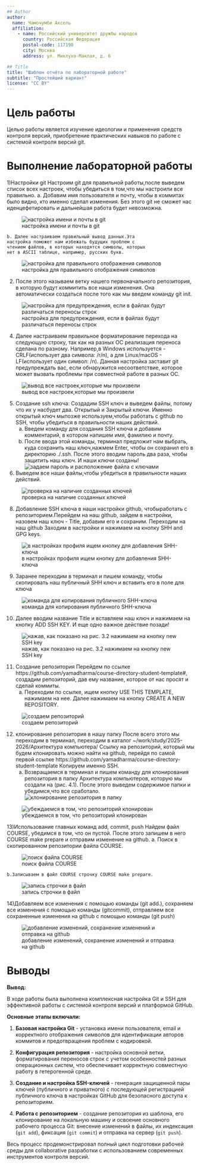 ```yaml
---
## Author
author:
  name: Чамочумби Аксель
  affiliation:
    - name: Российский университет дружбы народов
      country: Российская Федерация
      postal-code: 117198
      city: Москва
      address: ул. Миклухо-Маклая, д. 6

## Title
title: "Шаблон отчёта по лабораторной работе"
subtitle: "Простейший вариант"
license: "CC BY"
---
```


# Цель работы
 
 
Целью работы является изучение идеологии и применения средств контроля версий,
приобретение практических навыков по работе с системой контроля версий git.


# Выполнение лабораторной работы

1)Настройки git
Настроим git для правильной работы,после выведем список всех настроек,                 чтобы убедиться в том,что мы настроили все правильно.
    a. Добавим имя пользователя и почту, чтобы в коммитах
       было видно, кто именно сделал изменения. Без этого git
       не сможет нас иденцефетировать и дальнейшая работа
       будет невозможна.

![настройка имени и почты в git](image/1.png){#fig:1}

    b. Далее настраиваем правильный вывод данных.Эта
    настройка поможет нам избежать будущих проблем с
    чтением файлов, в которых находятся символы, которых 
    нет в ASCII таблице, например, русских букв.

![настройка для правильного отображения символов](image/2.png){#fig:2}

2) После этого называем ветку нашего первоначального репозитория, в которую будут коммитить все наши изменения. Она автоматически создаться после того как мы введем команду git init.

![настройка для предупреждения, если в файлах будут различаться переносы строк](image/3.png){#fig:3}

4) Далее настраиваем правильное форматирование перехода на следующую строку, так как на разных ОС реализация переноса сделана по разному. Например,в Windows используется -CRLF(использует два символа: /r/n), а для Linux/macOS - LF(использует один символ: /n).
Данная настройка заставит git предупреждать вас, если обнаружится несоответствие, которое может вызвать проблемы при совместной работе в разных ОС.

![вывод все настроек,которые мы произвели](image/4.png){#fig:4}

5) Создание ssh ключа:
Создадим SSH ключ и выведем файлы, потому что их у насбудет два. Открытый и Закрытый ключи. Именно открытый ключ мыпозже используем,чтобы работать с github по SSH, чтобы
убедиться в правильности наших действий.
	a. Введем команду для создания SSH ключа и добавим
	комментарий, в котором напишем имя, фамилию и почту.
	b. После ввода этой команды, терминал предложит нам выбрать,
	куда сохранить наш ключ,нажмем Enter, чтобы он сохранил его
	в директорию ./.ssh. После этого вводим пароль два раза,
	чтобы защитить наш ключ. И наши ключи созданы!
	![задаем пароль и расположение файла с ключами](image/5.png){#fig:5}

7) Выведем все наши файлы,чтобы убедиться в правильности наших действий.

![проверка на наличие созданных ключей](image/6.png){#fig:6}

8) Добавление SSH ключа в наши настройки github, чтобыработать c репозиторием.Перейдем на наш github, зайдем в настройки, назовем наш ключ - Title, добавим его и сохраним.
Переходим на наш github Заходим в настройки и нажимаем на кнопку SHH and GPG keys.

![в настройках профиля ищем кнопку для добавления SHH-ключа](image/7.png){#fig:7}

9) Заранее переходим в терминал и пишем команду, чтобы скопировать наш публичный SHH ключ и вставить его в поле для ключа

![команда для копирования публичного SHH-ключа](image/8.png){#fig:8}

10) Далее вводим название Title и вставляем наш ключ и нажимаем на кнопку ADD SSH KEY. И еще одно важное действие позади!

![нажав, как показано на рис. 3.2 нажимаем на кнопку new SSH key](image/9.png){#fig:9}

11) Создание репозитория
Перейдем по ссылке https://github.com/yamadharma/course-directory-student-template#,
создадим репозиторий, дав ему название, которое от нас просят и сделай коммиты.
	a. Переходим по ссылке, ищем кнопку USE THIS
	TEMPLATE, нажимаем на нее. Далее нажимаем на
	кнопку CREATE A NEW REPOSITORY.

![создаем репозиторий](image/10.png){#fig:10}

12) клонирование репозитория в нашу папку После всего этого мы переходим в терминал, переходим в каталог ~/work/study/2025-2026/Архитектура компьютера/ Ссылку на репозиторий, который мы будем клонировать можно найти на github, перейдя по самой первой ссылке https://github.com/yamadharma/course-directory-student-template Копируем именно SSH.
	a. Возвращаемся в терминал и пишем команду для
	клонирования репозитория в папку Архитектура
	компьютеров, которую мы создали на (рис. 4.1). После
	этого выведем содержимое папки и убедимся,что все
	сработало.
![клонирование репозитория в папку](image/11.png){#fig:11}

![убеждаемся в том, что репозиторий клонирован](image/12.png){#fig:12}

13)Использование главных команд add, commit, push Найдем файл COURSE, убедимся в том, что он пустой. После этого запишем в него COURSE make prepare и отправим изменение на github.
	a. Поиск в скопированном репозитории файла COURSE.

![поиск файла COURSE](image/13.png){#fig:13}

	b.Записываем в файл COURSE строчку COURSE make prepare.

![запись строчки в файл](image/14.png){#fig:14}

14)Добавляем все изменения с помощью команды (git add.), сохраняем все изменения с помощью команды (gitcommit), отправляем все сохраненные изменения на github c помощью команды (git push)

![добавление изменений, сохранение изменений и отправка на github](image/15.png){#fig:15}

# Выводы

**Вывод:**

В ходе работы была выполнена комплексная настройка Git и SSH для эффективной работы с системой контроля версий и платформой GitHub. 

**Основные этапы включали:**

1. **Базовая настройка Git** - установка имени пользователя, email и корректного отображения символов для идентификации авторов коммитов и предотвращения проблем с кодировкой.

2. **Конфигурация репозитория** - настройка основной ветки, форматирования переносов строк с учетом особенностей разных операционных систем, что обеспечивает корректную совместную работу в гетерогенной среде.

3. **Создание и настройка SSH-ключей** - генерация защищенной пары ключей (публичного и приватного) с последующей регистрацией публичного ключа в настройках GitHub для безопасного доступа к репозиториям.

4. **Работа с репозиторием** - создание репозитория из шаблона, его клонирование на локальную машину и освоение основного рабочего процесса Git: внесение изменений в файлы, их индексация (`git add`), фиксация (`git commit`) и отправка на сервер (`git push`).

Весь процесс продемонстрировал полный цикл подготовки рабочей среды для collaborative разработки с использованием современных инструментов контроля версий.

















